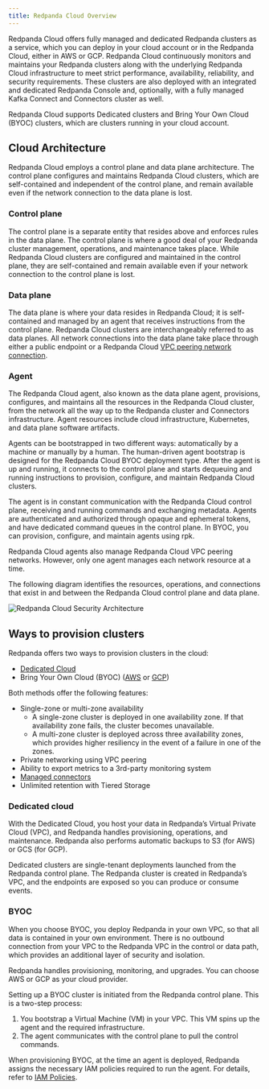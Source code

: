 ```yaml
---
title: Redpanda Cloud Overview
---
```


<head>
    <meta name="title" content="Redpanda Cloud Overview | Redpanda Docs"/>
    <meta name="description" content="Redpanda Cloud employs a control plane
    and data plane architecture that ensures no human has direct access to Redpanda
    brokers or customer data."/>
</head>

Redpanda Cloud offers fully managed and dedicated Redpanda clusters as a service,
which you can deploy in your cloud account or in the Redpanda Cloud, either in AWS
or GCP. Redpanda Cloud continuously monitors and maintains your Redpanda clusters
along with the underlying Redpanda Cloud infrastructure to meet strict performance,
availability, reliability, and security requirements. These clusters are also
deployed with an integrated and dedicated Redpanda Console and, optionally, with
a fully managed Kafka Connect and Connectors cluster as well.

Redpanda Cloud supports Dedicated clusters and Bring Your Own Cloud (BYOC) clusters,
which are clusters running in your cloud account.

## Cloud Architecture

Redpanda Cloud employs a control plane and data plane architecture. The control
plane configures and maintains Redpanda Cloud clusters, which are self-contained
and independent of the control plane, and remain available even if the network
connection to the data plane is lost.

### Control plane

The control plane is a separate entity that resides above and enforces rules
in the data plane. The control plane is where a good deal of your Redpanda
cluster management, operations, and maintenance takes place. While Redpanda
Cloud clusters are configured and maintained in the control plane, they are
self-contained and remain available even if your network connection to the
control plane is lost.

### Data plane

The data plane is where your data resides in Redpanda Cloud; it is
self-contained and managed by an agent that receives instructions from the
control plane. Redpanda Cloud clusters are interchangeably referred to as
data planes. All network connections into the data plane take place through
either a public endpoint or a Redpanda Cloud [VPC peering network connection](../vpc-peering).

### Agent

The Redpanda Cloud agent, also known as the data plane agent, provisions,
configures, and maintains all the resources in the Redpanda Cloud cluster, from
the network all the way up to the Redpanda cluster and Connectors infrastructure.
Agent resources include cloud infrastructure, Kubernetes, and data plane software
artifacts.

Agents can be bootstrapped in two different ways: automatically by a machine
or manually by a human. The human-driven agent bootstrap is designed for
the Redpanda Cloud BYOC deployment type. After the agent is up and running,
it connects to the control plane and starts dequeuing and running instructions
to provision, configure, and maintain Redpanda Cloud clusters.

The agent is in constant communication with the Redpanda Cloud control plane,
receiving and running commands and exchanging metadata. Agents are authenticated
and authorized through opaque and ephemeral tokens, and have dedicated command
queues in the control plane. In BYOC, you can provision, configure, and
maintain agents using rpk.

Redpanda Cloud agents also manage Redpanda Cloud VPC peering networks. However,
only one agent manages each network resource at a time.

The following diagram identifies the resources, operations, and connections
that exist in and between the Redpanda Cloud control plane and data plane.

![Redpanda Cloud Security Architecture](../../../../static/img/control-plane.png)

## Ways to provision clusters

Redpanda offers two ways to provision clusters in the cloud:
* [Dedicated Cloud](../create-dedicated-cloud-cluster-aws)
* Bring Your Own Cloud (BYOC) ([AWS](../create-byoc-cluster-aws) or [GCP](../create-byoc-cluster-gcp))

Both methods offer the following features:
* Single-zone or multi-zone availability
    * A single-zone cluster is deployed in one availability zone. If that
      availability zone fails, the cluster becomes unavailable.
    * A multi-zone cluster is deployed across three availability zones, which
      provides higher resiliency in the event of a failure in one of the zones.
* Private networking using VPC peering
* Ability to export metrics to a 3rd-party monitoring system
* [Managed connectors](../managed-connectors)
* Unlimited retention with Tiered Storage

### Dedicated cloud

With the Dedicated Cloud, you host your data in Redpanda’s Virtual Private Cloud
(VPC), and Redpanda handles provisioning, operations, and maintenance. Redpanda
also performs automatic backups to S3 (for AWS) or GCS (for GCP).

Dedicated clusters are single-tenant deployments launched from the Redpanda
control plane. The Redpanda cluster is created in Redpanda’s VPC, and the
endpoints are exposed so you can produce or consume events.

### BYOC

When you choose BYOC, you deploy Redpanda in your own VPC, so that all data is
contained in your own environment. There is no outbound connection from your VPC
to the Redpanda VPC in the control or data path, which provides an additional
layer of security and isolation.

Redpanda handles provisioning, monitoring, and upgrades. You can choose AWS or
GCP as your cloud provider.

Setting up a BYOC cluster is initiated from the Redpanda control plane. This is
a two-step process:
1. You bootstrap a Virtual Machine (VM) in your VPC. This VM spins up the agent
   and the required infrastructure.
2. The agent communicates with the control plane to pull the control commands.

When provisioning BYOC, at the time an agent is deployed, Redpanda assigns the
necessary IAM policies required to run the agent. For details, refer to
[IAM Policies](../security/cloud-security-architecture/authorization/cloud-authorization#aws-iam-policies).  
